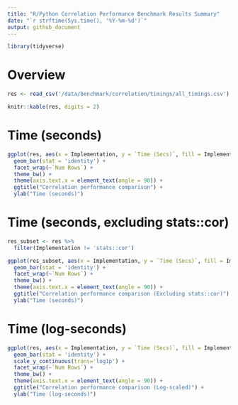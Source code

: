 ```yaml
---
title: "R/Python Correlation Performance Benchmark Results Summary"
date: "`r strftime(Sys.time(), '%Y-%m-%d')`"
output: github_document
---
```


```r
library(tidyverse)
```

# Overview

```r
res <- read_csv('/data/benchmark/correlation/timings/all_timings.csv')

knitr::kable(res, digits = 2)
```

# Time (seconds)

```r
ggplot(res, aes(x = Implementation, y = `Time (Secs)`, fill = Implementation)) +
  geom_bar(stat = 'identity') + 
  facet_wrap(~`Num Rows`) +
  theme_bw() +
  theme(axis.text.x = element_text(angle = 90)) +
  ggtitle("Correlation performance comparison") +
  ylab("Time (seconds)")
```

# Time (seconds, excluding stats::cor)

```r
res_subset <- res %>% 
  filter(Implementation != 'stats::cor')

ggplot(res_subset, aes(x = Implementation, y = `Time (Secs)`, fill = Implementation)) +
  geom_bar(stat = 'identity') + 
  facet_wrap(~`Num Rows`) +
  theme_bw() +
  theme(axis.text.x = element_text(angle = 90)) +
  ggtitle("Correlation performance comparison (Excluding stats::cor)") +
  ylab("Time (seconds)")
```

# Time (log-seconds)


```r
ggplot(res, aes(x = Implementation, y = `Time (Secs)`, fill = Implementation)) +
  geom_bar(stat = 'identity') + 
  scale_y_continuous(trans='log1p') +
  facet_wrap(~`Num Rows`) +
  theme_bw() +
  theme(axis.text.x = element_text(angle = 90)) +
  ggtitle("Correlation performance comparison (Log-scaled)") +
  ylab("Time (log-seconds)")
```

